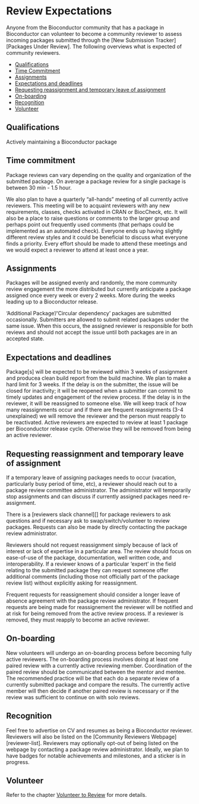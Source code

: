 # Review Expectations {#review-expectation}

Anyone from the Bioconductor community that has a package in Bioconductor can
volunteer to become a community reviewer to assess incoming packages submitted
through the [New Submission Tracker][Packages Under Review]. The following
overviews what is expected of community reviewers.

- [Qualifications](#review-qualifications)
- [Time Commitment](#review-time-commitment)
- [Assignments](#review-assignments)
- [Expectations and deadlines](#review-expectations-and-deadlines)
- [Requesting reassignment and temporary leave of assignment](#review-reassignment-and-temporary-leave)
- [On-boarding](#review-onboarding)
- [Recognition](#review-recognition)
- [Volunteer](#review-volunteer)

## Qualifications {.unnumbered #review-qualifications}

Actively maintaining a Bioconductor package 


## Time commitment {.unnumbered #review-time-commitment}

Package reviews can vary depending on the quality and organization of the
submitted package. On average a package review for a single package is between
30 min - 1.5 hour.

We also plan to have a quarterly “all-hands” meeting of all currently active
reviewers.  This meeting will be to acquaint reviewers with any new
requirements, classes, checks activated in CRAN or BiocCheck, etc. It will also
be a place to raise questions or comments to the larger group and perhaps point
out frequently used comments (that perhaps could be implemented as an automated
check).  Everyone ends up having slightly different review styles and it could
be beneficial to discuss what everyone finds a priority. Every effort should be
made to attend these meetings and we would expect a reviewer to attend at least
once a year.


## Assignments {.unnumbered #review-assignments}

Packages will be assigned evenly and randomly, the more community review
engagement the more distributed but currently anticipate a package assigned once
every week or every 2 weeks. More during the weeks leading up to a Bioconductor
release.

'Additional Package'/'Circular dependency' packages are submitted occasionally.
Submitters are allowed to submit related packages under the same issue. When
this occurs, the assigned reviewer is responsible for both reviews and should
not accept the issue until both packages are in an accepted state.


## Expectations and deadlines {.unnumbered #review-expectations-and-deadlines}

Package[s] will be expected to be reviewed within 3 weeks of assignment and
producea clean build report from the build machine.  We plan to make a hard
limit for 3 weeks. If the delay is on the submitter, the issue will be closed
for inactivity; it will be reopened when a submitter can commit to timely
updates and engagement of the review process.  If the delay is in the reviewer,
it will be reassigned to someone else.  We will keep track of how many
reassignments occur and if there are frequent reassignments (3-4 unexplained) we
will remove the reviewer and the person must reapply to be
reactivated. Active reviewers are expected to review at least 1 package per
Bioconductor release cycle. Otherwise they will be removed from being an active
reviewer.


## Requesting reassignment and temporary leave of assignment {.unnumbered #review-reassignment-and-temporary-leave}

If a temporary leave of assigning packages needs to occur (vacation,
particularly busy period of time, etc), a reviewer should reach out to a
package review committee administrator. The administrator will temporarily stop
assignments and can discuss if currently assigned packages need re-assignment.

There is a [reviewers slack channel][] for package reviewers to ask questions and if necessary
ask to swap/switch/volunteer to review packages. Requests can also be made by
directly contacting the package review administrator.

Reviewers should not request reassignment simply because of lack of interest or
lack of expertise in a particular area. The review should focus on ease-of-use
of the package, documentation, well written code, and interoperability. If a
reviewer knows of a particular ‘expert’ in the field relating to the submitted
package they can request someone offer additional comments (including those not
officially part of the package review list) without explicitly asking for
reassignment.

Frequent requests for reassignement should consider a longer leave of absence
agreement with the package review administrator. If frequent requests are being
made for reassignement the reviewer will be notified and at risk for being
removed from the active review process. If a reviewer is removed, they must
reapply to become an active reviewer.

## On-boarding {.unnumbered #review-onboarding}

New volunteers will undergo an on-boarding process before becoming fully active
reviewers. The on-boarding process involves doing at least one paired review
with a currently active reviewing member. Coordination of the paired review
should be communicated between the mentor and mentee. The recommended practice
will be that each do a separate review of a currently submitted package and
compare the results. The currently active member will then decide if another
paired review is necessary or if the review was sufficient to continue on with
solo reviews.


## Recognition {.unnumbered #review-recognition}

Feel free to advertise on CV and resumes as being a Bioconductor reviewer.
Reviewers will also be listed on the [Community Reviewers Webpage][reviewer-list]. Reviewers
may optionally opt-out of being listed on the webpage by contacting a package
review administrator. Ideally, we plan to have badges for notable achievements
and milestones, and a sticker is in progress.


## Volunteer {.unnumbered #review-volunteer}

Refer to the chapter [Volunteer to Review](#review-volunteer-chapter) for more details.
